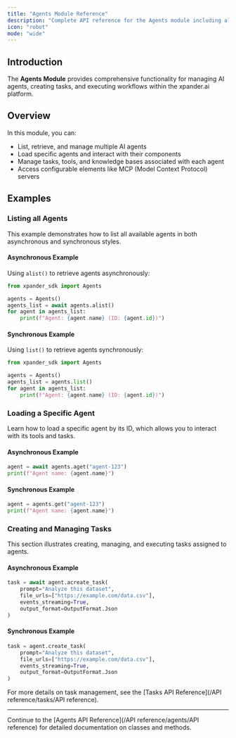 ```yaml
---
title: "Agents Module Reference"
description: "Complete API reference for the Agents module including all classes, methods, properties, and parameters"
icon: "robot"
mode: "wide"
---
```


## Introduction

The **Agents Module** provides comprehensive functionality for managing AI agents, creating tasks, and executing workflows within the xpander.ai platform.

## Overview

In this module, you can:

- List, retrieve, and manage multiple AI agents
- Load specific agents and interact with their components
- Manage tasks, tools, and knowledge bases associated with each agent
- Access configurable elements like MCP (Model Context Protocol) servers

## Examples

### Listing all Agents

This example demonstrates how to list all available agents in both asynchronous and synchronous styles.

#### Asynchronous Example

Using `alist()` to retrieve agents asynchronously:

```python
from xpander_sdk import Agents

agents = Agents()
agents_list = await agents.alist()
for agent in agents_list:
    print(f"Agent: {agent.name} (ID: {agent.id})")
```

#### Synchronous Example

Using `list()` to retrieve agents synchronously:

```python
from xpander_sdk import Agents

agents = Agents()
agents_list = agents.list()
for agent in agents_list:
    print(f"Agent: {agent.name} (ID: {agent.id})")
```

### Loading a Specific Agent

Learn how to load a specific agent by its ID, which allows you to interact with its tools and tasks.

#### Asynchronous Example

```python
agent = await agents.aget("agent-123")
print(f"Agent name: {agent.name}")
```

#### Synchronous Example

```python
agent = agents.get("agent-123")
print(f"Agent name: {agent.name}")
```

### Creating and Managing Tasks

This section illustrates creating, managing, and executing tasks assigned to agents.

#### Asynchronous Example

```python
task = await agent.acreate_task(
    prompt="Analyze this dataset",
    file_urls=["https://example.com/data.csv"],
    events_streaming=True,
    output_format=OutputFormat.Json
)
```

#### Synchronous Example

```python
task = agent.create_task(
    prompt="Analyze this dataset",
    file_urls=["https://example.com/data.csv"],
    events_streaming=True,
    output_format=OutputFormat.Json
)
```

For more details on task management, see the [Tasks API Reference](/API reference/tasks/API reference).

---

Continue to the [Agents API Reference](/API reference/agents/API reference) for detailed documentation on classes and methods.

